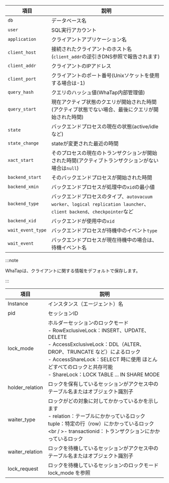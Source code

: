 
<Title hashid='column-info' level={props.level}>カラム情報ガイド</Title>

<Tabs groupId="db-columns">

<TabItem value="activesession" label="Active session">

| 項目                | 説明                                                                                                  |
| ----------------- | --------------------------------------------------------------------------------------------------- |
| `db`              | データベース名                                                                                             |
| `user`            | SQL実行アカウント                                                                                          |
| `application`     | クライアントアプリケーション名                                                                                     |
| `client_host`     | 接続されたクライアントのホスト名(`client_addr`の逆引きDNS参照で報告されます)                                                     |
| `client_addr`     | クライアントのIPアドレス                                                                                       |
| `client_port`     | クライアントのポート番号(Unixソケットを使用する場合は-1)                                                                    |
| `query_hash`      | クエリのハッシュ値(WhaTap内部管理値)                                                                              |
| `query_start`     | 現在アクティブ状態のクエリが開始された時間(アクティブ状態でない場合、最後にクエリが開始された時間)                                                  |
| `state`           | バックエンドプロセスの現在の状態(active/idleなど)                                                                     |
| `state_change`    | stateが変更された最近の時間                                                                                    |
| `xact_start`      | そのプロセスの現在のトランザクションが開始された時間(アクティブトランザクションがない場合は`null`)                                               |
| `backend_start`   | そのバックエンドプロセスが開始された時間                                                                                |
| `backend_xmin`    | バックエンドプロセスが処理中の`xid`の最小値                                                                            |
| `backend_type`    | バックエンドプロセスのタイプ、`autovacuum worker`、`logical replication launcher`、`client backend`、`checkpointer`など |
| `backend_xid`     | バックエンドが使用中の`xid`                                                                                    |
| `wait_event_type` | バックエンドプロセスが待機中のイベント`type`                                                                           |
| `wait_event`      | バックエンドプロセスが現在待機中の場合は、待機イベント名                                                                        |

:::note

WhaTapは、クライアントに関する情報をデフォルトで保存します。

:::

</TabItem>

<TabItem value="locktree" label="Lock tree">

| 項目                | 説明                                                                                                                                                                                                                           |
| ----------------- | ---------------------------------------------------------------------------------------------------------------------------------------------------------------------------------------------------------------------------- |
| Instance          | インスタンス（エージェント）名                                                                                                                                                                                                              |
| pid               | セッションID                                                                                                                                                                                                                      |
| lock_mode         | ホルダーセッションのロックモード<br />- RowExclusiveLock：INSERT、UPDATE、DELETE<br />- AccessExclusiveLock：DDL（ALTER、DROP、TRUNCATE など）によるロック<br />- AccessShareLock：SELECT 時に使用 ほとんどすべてのロックと共存可能<br />- ShareLock：LOCK TABLE ... IN SHARE MODE |
| holder_relation   | ロックを保有しているセッションがアクセス中のテーブル名またはオブジェクト識別子                                                                                                                                                                                      |
| waiter_type       | ロックがどの対象に対してかかっているかを示します<br />- relation：テーブルにかかっているロック<br /> tuple：特定の行（row）にかかっているロック<br /    >- transactionid：トランザクションにかかっているロック                                                                                          |
| waiter_relation   | ロックを待機しているセッションがアクセス中のテーブル名またはオブジェクト識別子                                                                                                                                                                                      |
| lock_request      | ロックを待機しているセッションのロックモード<br />lock_mode を参照                                                                                                                                                                                    |

</TabItem>

<TabItem value="process-info" label="Process information">

<ProcessColumns />

</TabItem>
</Tabs>

